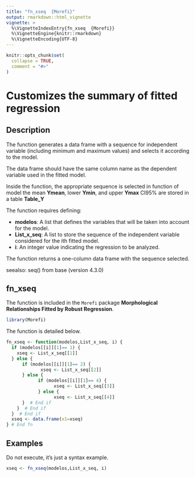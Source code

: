 ```yaml
---
title: "fn_xseq  {Morefi}"
output: rmarkdown::html_vignette
vignette: >
  %\VignetteIndexEntry{fn_xseq  {Morefi}}
  %\VignetteEngine{knitr::rmarkdown}
  %\VignetteEncoding{UTF-8}
---
```



```r
knitr::opts_chunk$set(
  collapse = TRUE,
  comment = "#>"
)
```


# Customizes the summary of fitted regression

## Description


The function generates a data frame with a sequence for independent variable
(including minimum and maximum values) and selects it according to the model.

The data frame should have the same column name as the dependent variable
used in the fitted model.

Inside the function, the appropriate sequence is selected in function of model
the mean **Ymean**, lower **Ymin**, and upper **Ymax** CI95% are stored in a table **Table_Y**


The function requires defining:

 * **modelos**: A list that defines the variables that will be taken into account for the model.
 * **List_x_seq**: A list to store the sequence of the independent variable considered for the ith fitted model.
 * **i**:  An integer value indicating the regression to be analyzed.
 

The function returns a one-column data frame with the sequence selected. 

seealso: seq() from base (version 4.3.0)


## fn_xseq


The function is included in the `Morefi` package **Morphological Relationships Fitted by Robust Regression**.


```r
library(Morefi)
```


The function is detailed below.


```r
fn_xseq <- function(modelos,List_x_seq, i) {
  if (modelos[[i]][1]== 1) {
    xseq <- List_x_seq[[1]]
  } else {
      if (modelos[[i]][1]== 2) {
             xseq <- List_x_seq[[2]]
      } else {
            if (modelos[[i]][1]== 4) {
                  xseq <- List_x_seq[[3]]
            } else {
                  xseq <- List_x_seq[[4]]
      }  # End if                  
    }  # End if
  }  # End if
  xseq <- data.frame(x1=xseq)
} # End fn
```





## Examples


Do not execute, it's just a syntax example.
<!-- Falta describir el ejemplo y que corra.... -->

```r
xseq <- fn_xseq(modelos,List_x_seq, i)
```
